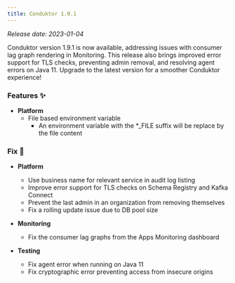 ```yaml
---
title: Conduktor 1.9.1
---
```


*Release date: 2023-01-04*

Conduktor version 1.9.1 is now available, addressing issues with consumer lag graph rendering in Monitoring. This release also brings improved error support for TLS checks, preventing admin removal, and resolving agent errors on Java 11. Upgrade to the latest version for a smoother Conduktor experience!

### Features ✨

- **Platform**
  - File based environment variable
    - An environment variable with the \*\_FILE suffix will be replace by the file content

### Fix 🔨

- **Platform**

  - Use business name for relevant service in audit log listing
  - Improve error support for TLS checks on Schema Registry and Kafka Connect
  - Prevent the last admin in an organization from removing themselves
  - Fix a rolling update issue due to DB pool size

- **Monitoring**
  - Fix the consumer lag graphs from the Apps Monitoring dashboard
- **Testing**
  - Fix agent error when running on Java 11
  - Fix cryptographic error preventing access from insecure origins
